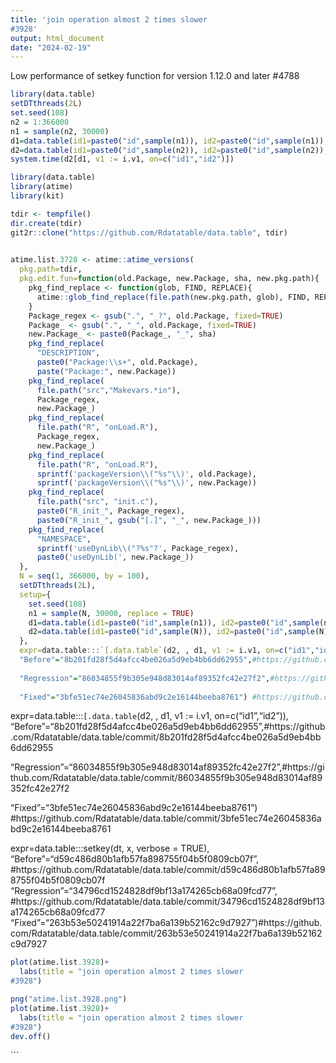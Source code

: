 ```yaml
---
title: 'join operation almost 2 times slower
#3928'
output: html_document
date: "2024-02-19"
---
```


Low performance of setkey function for version 1.12.0 and later #4788

```r

library(data.table)
setDTthreads(2L)
set.seed(108)
n2 = 1:366000
n1 = sample(n2, 30000)
d1=data.table(id1=paste0("id",sample(n1)), id2=paste0("id",sample(n1)), v1=n1)
d2=data.table(id1=paste0("id",sample(n2)), id2=paste0("id",sample(n2)), v2=n2)
system.time(d2[d1, v1 := i.v1, on=c("id1","id2")])
```


```r
library(data.table)
library(atime)
library(kit)

```


```r
tdir <- tempfile()
dir.create(tdir)
git2r::clone("https://github.com/Rdatatable/data.table", tdir)
  
```



```r
atime.list.3728 <- atime::atime_versions(
  pkg.path=tdir,
  pkg.edit.fun=function(old.Package, new.Package, sha, new.pkg.path){
    pkg_find_replace <- function(glob, FIND, REPLACE){
      atime::glob_find_replace(file.path(new.pkg.path, glob), FIND, REPLACE)
    }
    Package_regex <- gsub(".", "_?", old.Package, fixed=TRUE)
    Package_ <- gsub(".", "_", old.Package, fixed=TRUE)
    new.Package_ <- paste0(Package_, "_", sha)
    pkg_find_replace(
      "DESCRIPTION", 
      paste0("Package:\\s+", old.Package),
      paste("Package:", new.Package))
    pkg_find_replace(
      file.path("src","Makevars.*in"),
      Package_regex,
      new.Package_)
    pkg_find_replace(
      file.path("R", "onLoad.R"),
      Package_regex,
      new.Package_)
    pkg_find_replace(
      file.path("R", "onLoad.R"),
      sprintf('packageVersion\\("%s"\\)', old.Package),
      sprintf('packageVersion\\("%s"\\)', new.Package))
    pkg_find_replace(
      file.path("src", "init.c"),
      paste0("R_init_", Package_regex),
      paste0("R_init_", gsub("[.]", "_", new.Package_)))
    pkg_find_replace(
      "NAMESPACE",
      sprintf('useDynLib\\("?%s"?', Package_regex),
      paste0('useDynLib(', new.Package_))
  },
  N = seq(1, 366000, by = 100),
  setDTthreads(2L),
  setup={
    set.seed(108)
    n1 = sample(N, 30000, replace = TRUE)
    d1=data.table(id1=paste0("id",sample(n1)), id2=paste0("id",sample(n1)), v1=n1)
    d2=data.table(id1=paste0("id",sample(N)), id2=paste0("id",sample(N)), v2=N)
  },
  expr=data.table:::`[.data.table`(d2, , d1, v1 := i.v1, on=c("id1","id2")),
  "Before"="8b201fd28f5d4afcc4be026a5d9eb4bb6dd62955",#https://github.com/Rdatatable/data.table/commit/8b201fd28f5d4afcc4be026a5d9eb4bb6dd62955
  
  "Regression"="86034855f9b305e948d83014af89352fc42e27f2",#https://github.com/Rdatatable/data.table/commit/86034855f9b305e948d83014af89352fc42e27f2
  
  "Fixed"="3bfe51ec74e26045836abd9c2e16144beeba8761") #https://github.com/Rdatatable/data.table/commit/3bfe51ec74e26045836abd9c2e16144beeba8761
```

  expr=data.table:::`[.data.table`(d2, , d1, v1 := i.v1, on=c("id1","id2")),
  "Before"="8b201fd28f5d4afcc4be026a5d9eb4bb6dd62955",#https://github.com/Rdatatable/data.table/commit/8b201fd28f5d4afcc4be026a5d9eb4bb6dd62955

  "Regression"="86034855f9b305e948d83014af89352fc42e27f2",#https://github.com/Rdatatable/data.table/commit/86034855f9b305e948d83014af89352fc42e27f2

  "Fixed"="3bfe51ec74e26045836abd9c2e16144beeba8761") #https://github.com/Rdatatable/data.table/commit/3bfe51ec74e26045836abd9c2e16144beeba8761

expr=data.table:::setkey(dt, x, verbose = TRUE),              "Before"="d59c486d80b1afb57fa898755f04b5f0809cb07f",
  #https://github.com/Rdatatable/data.table/commit/d59c486d80b1afb57fa898755f04b5f0809cb07f
  "Regression"="34796cd1524828df9bf13a174265cb68a09fcd77", #https://github.com/Rdatatable/data.table/commit/34796cd1524828df9bf13a174265cb68a09fcd77
  "Fixed"="263b53e50241914a22f7ba6a139b52162c9d7927")#https://github.com/Rdatatable/data.table/commit/263b53e50241914a22f7ba6a139b52162c9d7927


```r
plot(atime.list.3928)+
  labs(title = "join operation almost 2 times slower
#3928")

png("atime.list.3928.png")
plot(atime.list.3928)+
  labs(title = "join operation almost 2 times slower
#3928")
dev.off()
```


```


